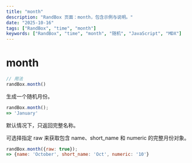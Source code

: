 ```yaml
---
title: "month"
description: "RandBox 页面：month，包含示例与说明。"
date: "2025-10-16"
tags: ["RandBox", "time", "month"]
keywords: ["RandBox", "time", "month", "随机", "JavaScript", "MDX"]
---
```


# month

```js
// 用法
randBox.month()
```

生成一个随机月份。

```js
randBox.month();
=> 'January'
```

默认情况下，只返回完整名称。

可选择指定 raw 来获取包含 name、short_name 和 numeric 的完整月份对象。

```js
randBox.month({raw: true});
=> {name: 'October', short_name: 'Oct', numeric: '10'}
```
